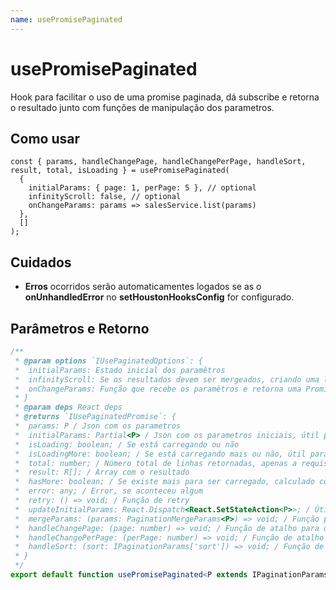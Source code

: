 ```yaml
---
name: usePromisePaginated
---
```


# usePromisePaginated

Hook para facilitar o uso de uma promise paginada, dá subscribe e retorna
o resultado junto com funções de manipulação dos parametros.

## Como usar

```tsx
const { params, handleChangePage, handleChangePerPage, handleSort, result, total, isLoading } = usePromisePaginated(
  {
    initialParams: { page: 1, perPage: 5 }, // optional
    infinityScroll: false, // optional
    onChangeParams: params => salesService.list(params)
  },
  []
);
```

## Cuidados

- **Erros** ocorridos serão automaticamentes logados se as o **onUnhandledError** no
  **setHoustonHooksConfig** for configurado.

## Parâmetros e Retorno

```ts
/**
 * @param options `IUsePaginatedOptions`: {
 *  initialParams: Estado inicial dos paramêtros
 *  infinityScroll: Se os resultados devem ser mergeados, criando uma lista infinita.
 *  onChangeParams: Função que recebe os paramêtros e retorna uma Promise
 * }
 * @param deps React deps
 * @returns `IUsePaginatedPromise`: {
 *  params: P / Json com os parametros
 *  initialParams: Partial<P> / Json com os parametros iniciais, útil para um reset de filtros
 *  isLoading: boolean; / Se está carregando ou não
 *  isLoadingMore: boolean; / Se está carregando mais ou não, útil para o infinityScroll
 *  total: number; / Número total de linhas retornadas, apenas a requisição da pagina inicial é necessário retornar o total, as outras paginas podem retonar null
 *  result: R[]; / Array com o resultado
 *  hasMore: boolean; / Se existe mais para ser carregado, calculado com base do total, útil para o infinityScroll
 *  error: any; / Error, se aconteceu algum
 *  retry: () => void; / Função de retry
 *  updateInitialParams: React.Dispatch<React.SetStateAction<P>>; / Útil para alterar o reset de um filtro
 *  mergeParams: (params: PaginationMergeParams<P>) => void; / Função para atualizar os paramentros pode ser o valor em sí o uma função que recebe o valor atual
 *  handleChangePage: (page: number) => void; / Função de atalho para o mergeParams({ page: 1})
 *  handleChangePerPage: (perPage: number) => void; / Função de atalho para o mergeParams({ perPge: 1})
 *  handleSort: (sort: IPaginationParams['sort']) => void; / Função de atalho para o mergeParams({ sort: { field: 'name', direction: 'asc' }  })
 * }
 */
export default function usePromisePaginated<P extends IPaginationParams, R>(options: IUsePaginatedOptions<P, R>, , deps: React.DependencyList): IUsePaginatedPromise<P, R>
```
